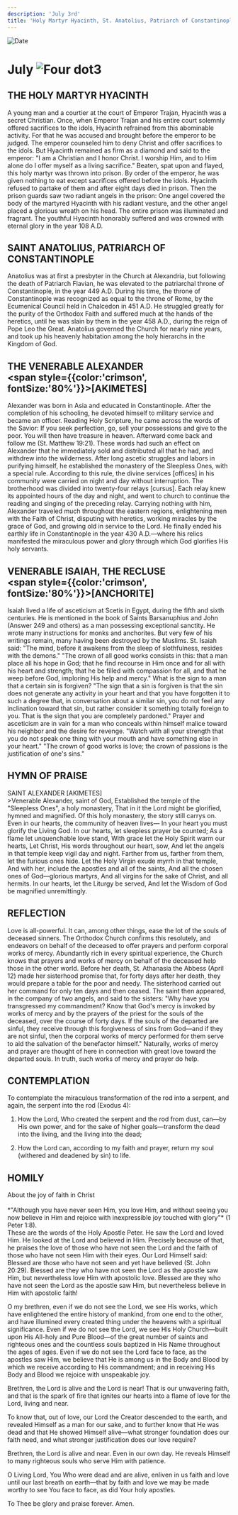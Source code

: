 ```yaml
---
description: 'July 3rd'
title: 'Holy Martyr Hyacinth, St. Anatolius, Patriarch of Constantinople, Venerable Alexander, Venerable Isaiah the Recluse'
---
```


<CustomPaginator />
<RunningHead />

<Image src="/title-imprint.png" height={68} width={50} alt="Date" className="title-imprint"/>

# <div id="date">July <Image className="four-dot" src="/four-dot.png" height={15} width={15} alt="Four dot" />3</div>

## THE HOLY MARTYR HYACINTH

A young man and a courtier at the court of Emperor Trajan, Hyacinth was a secret Christian. Once, when Emperor Trajan and his entire court solemnly offered sacrifices to the idols, Hyacinth refrained from this abominable activity. For that he was accused and brought before the emperor to be judged. The emperor counseled him to deny Christ and offer sacrifices to the idols. But Hyacinth remained as firm as a diamond and said to the emperor: "I am a Christian and I honor Christ. I worship Him, and to Him alone do I offer myself as a living sacrifice." Beaten, spat upon and flayed, this holy martyr was thrown into prison. By order of the emperor, he was given nothing to eat except sacrifices offered before the idols. Hyacinth refused to partake of them and after eight days died in prison. Then the prison guards saw two radiant angels in the prison: One angel covered the body of the martyred Hyacinth with his radiant vesture, and the other angel placed a glorious wreath on his head. The entire prison was illuminated and fragrant. The youthful Hyacinth honorably suffered and was crowned with eternal glory in the year 108 A.D.

## SAINT ANATOLIUS, PATRIARCH OF CONSTANTINOPLE

Anatolius was at first a presbyter in the Church at Alexandria, but following the death of Patriarch Flavian, he was elevated to the patriarchal throne of Constantinople, in the year 449 A.D. During his time, the throne of Constantinople was recognized as equal to the throne of Rome, by the Ecumenical Council held in Chalcedon in 451 A.D. He struggled greatly for the purity of the Orthodox Faith and suffered much at the hands of the heretics, until he was slain by them in the year 458 A.D., during the reign of Pope Leo the Great. Anatolius governed the Church for nearly nine years, and took up his heavenly habitation among the holy hierarchs in the Kingdom of God.

## THE VENERABLE ALEXANDER <br /><span style={{color:'crimson', fontSize:'80%'}}>[AKIMETES]</span>

Alexander was born in Asia and educated in Constantinople. After the completion of his schooling, he devoted himself to military service and became an officer. Reading Holy Scripture, he came across the words of the Savior: If you seek perfection, go, sell your possessions and give to the poor. You will then have treasure in heaven. Afterward come back and follow me (St. Matthew 19:21). These words had such an effect on Alexander that he immediately sold and distributed all that he had, and withdrew into the wilderness. After long ascetic struggles and labors in purifying himself, he established the monastery of the Sleepless Ones, with a special rule.  According to this rule, the divine services [offices] in his community were carried on night and day without interruption. The brotherhood was divided into twenty-four relays [cursus]. Each relay knew its appointed hours of the day and night, and went to church to continue the reading and singing of the preceding relay. Carrying nothing with him, Alexander traveled much throughout the eastern regions, enlightening men with the Faith of Christ, disputing with heretics, working miracles by the grace of God, and growing old in service to the Lord. He finally ended his earthly life in Constantinople in the year 430 A.D.—where his relics manifested the miraculous power and glory through which God glorifies His holy servants.

## VENERABLE ISAIAH, THE RECLUSE <br /><span style={{color:'crimson', fontSize:'80%'}}>[ANCHORITE]</span>

Isaiah lived a life of asceticism at Scetis in Egypt, during the fifth and sixth centuries. He is mentioned in the book of Saints Barsanuphius and John (Answer 249 and others) as a man possessing exceptional sanctity. He wrote many instructions for monks and anchorites. But very few of his writings remain, many having been destroyed by the Muslims. St. Isaiah said: "The mind, before it awakens from the sleep of slothfulness, resides with the demons." "The crown of all good works consists in this: that a man place all his hope in God; that he find recourse in Him once and for all with his heart and strength; that he be filled with compassion for all, and that he weep before God, imploring His help and mercy." What is the sign to a man that a certain sin is forgiven? "The sign that a sin is forgiven is that the sin does not generate any activity in your heart and that you have forgotten it to such a degree that, in conversation about a similar sin, you do not feel any inclination toward that sin, but rather consider it something totally foreign to you. That is the sign that you are completely pardoned." Prayer and asceticism are in vain for a man who conceals within himself malice toward his neighbor and the desire for revenge. "Watch with all your strength that you do not speak one thing with your mouth and have something else in your heart." "The crown of good works is love; the crown of passions is the justification of one's sins."


## HYMN OF PRAISE
<div style={{textAlign:'center', color:'crimson', fontWeight:'bold'}}>
SAINT ALEXANDER [AKIMETES]
</div>
>Venerable Alexander, saint of God,  
Established the temple of the "Sleepless Ones", a holy monastery,  
That in it the Lord might be glorified, hymned and magnified.  
Of this holy monastery, the story still carrys on.  
Even in our hearts, the community of heaven lives—  
In your heart you must glorify the Living God.  
In our hearts, let sleepless prayer be counted;  
As a flame let unquenchable love stand,  
With grace let the Holy Spirit warm our hearts,  
Let Christ, His words throughout our heart, sow,  
And let the angels in that temple keep vigil day and night.  
Farther from us, farther from them, let the furious ones hide.  
Let the Holy Virgin exude myrrh in that temple,  
And with her, include the apostles and all of the saints,  
And all the chosen ones of God—glorious martyrs,  
And all virgins for the sake of Christ, and all hermits.  
In our hearts, let the Liturgy be served,  
And let the Wisdom of God be magnified unremittingly.  


## REFLECTION

Love is all-powerful. It can, among other things, ease the lot of the souls of deceased sinners. The Orthodox Church confirms this resolutely, and endeavors on behalf of the deceased to offer prayers and perform corporal works of mercy. Abundantly rich in every spiritual experience, the Church knows that prayers and works of mercy on behalf of the deceased help those in the other world. Before her death, St. Athanasia the Abbess (April 12) made her sisterhood promise that, for forty days after her death, they would prepare a table for the poor and needy. The sisterhood carried out her command for only ten days and then ceased. The saint then appeared, in the company of two angels, and said to the sisters: "Why have you transgressed my commandment? Know that God's mercy is invoked by works of mercy and by the prayers of the priest for the souls of the deceased, over the course of forty days. If the souls of the departed are sinful, they receive through this forgiveness of sins from God—and if they are not sinful, then the corporal works of mercy performed for them serve to aid the salvation of the benefactor himself." Naturally, works of mercy and prayer are thought of here in connection with great love toward the departed souls. In truth, such works of mercy and prayer do help.


## CONTEMPLATION

To contemplate the miraculous transformation of the rod into a serpent, and again, the serpent into the rod (Exodus 4):

1. How the Lord, Who created the serpent and the rod from dust, can—by His own power, and for the sake of higher goals—transform the dead into the living, and the living into the dead;

2. How the Lord can, according to my faith and prayer, return my soul (withered and deadened by sin) to life.


## HOMILY
<div style={{textAlign:'center', color:'crimson', fontWeight:'bold'}}>
About the joy of faith in Christ
</div>
<br />
<div style={{textAlign:'right'}}>
*"Although you have never seen Him, you love Him, and without seeing you now believe in Him and rejoice with inexpressible joy touched with glory"* (1 Peter 1:8).
</div>
These are the words of the Holy Apostle Peter. He saw the Lord and loved Him. He looked at the Lord and believed in Him. Precisely because of that, he praises the love of those who have not seen the Lord and the faith of those who have not seen Him with their eyes. Our Lord Himself said: Blessed are those who have not seen and yet have believed (St. John 20:29). Blessed are they who have not seen the Lord as the apostle saw Him, but nevertheless love Him with apostolic love. Blessed are they who have not seen the Lord as the apostle saw Him, but nevertheless believe in Him with apostolic faith!

O my brethren, even if we do not see the Lord, we see His works, which have enlightened the entire history of mankind, from one end to the other, and have illumined every created thing under the heavens with a spiritual significance. Even if we do not see the Lord, we see His Holy Church—built upon His All-holy and Pure Blood—of the great number of saints and righteous ones and the countless souls baptized in His Name throughout the ages of ages. Even if we do not see the Lord face to face, as the apostles saw Him, we believe that He is among us in the Body and Blood by which we receive according to His commandment; and in receiving His Body and Blood we rejoice with unspeakable joy.

Brethren, the Lord is alive and the Lord is near! That is our unwavering faith, and that is the spark of fire that ignites our hearts into a flame of love for the Lord, living and near.

To know that, out of love, our Lord the Creator descended to the earth, and revealed Himself as a man for our sake, and to further know that He was dead and that He showed Himself alive—what stronger foundation does our faith need, and what stronger justification does our love require?

Brethren, the Lord is alive and near. Even in our own day. He reveals Himself to many righteous souls who serve Him with patience.

O Living Lord, You Who were dead and are alive, enliven in us faith and love until our last breath on earth—that by faith and love we may be made worthy to see You face to face, as did Your holy apostles.

To Thee be glory and praise forever. Amen.